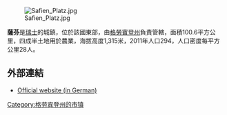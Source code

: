 [[Image:Safien_Platz.jpg|right]]

'''薩芬'''是[[瑞士|瑞士]]的城鎮，位於該國東部，由[[格勞賓登州|格勞賓登州]]負責管轄，面積100.6平方公里，四成半土地用於農業，海拔高度1,315米，2011年人口294，人口密度每平方公里28人。

==外部連結==
*[https://web.archive.org/web/20140210042717/http://www.safien.ch/ Official website (in German)]

{{Switzerland-geo-stub}}
[[Category:格劳宾登州的市镇|Category:格劳宾登州的市镇]]